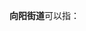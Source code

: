 '''向阳街道'''可以指：
{{PRC admin/disambig|11/01/11/004/000|12/01/16/004/000|15/04/04/002/000|15/07/83/004/000|21/12/04/002/000|21/13/03/001/000|22/02/04/005/000|22/04/02/008/000|22/08/81/008/000|23/03/02/001/000|23/07/06/001/000|23/09/04/002/000|23/10/04/001/000|34/12/03/003/000|36/04/03/091/000|37/06/02/001/000|45/07/02/001/000|61/05/02/004/000|65/90/01/002/000}}
{{disambig|cat=四字乡级行政区划消歧义}}